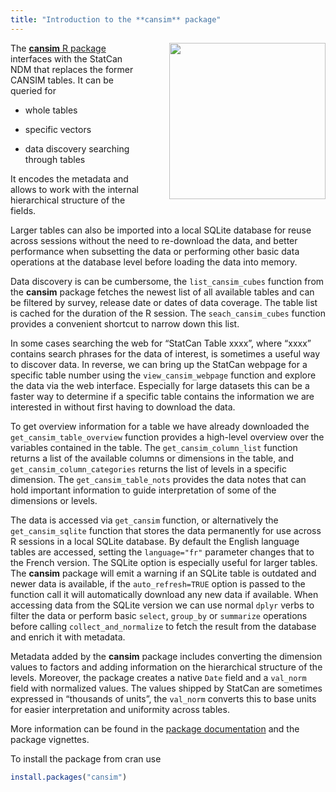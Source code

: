 ```yaml
---
title: "Introduction to the **cansim** package"
---
```


![](images/cansim-sticker.png){#cansim-logo style="float:right;margin-left:3em;" width="250"}

The [**cansim** R package](https://mountainmath.github.io/cansim/) interfaces with the StatCan NDM that replaces the former CANSIM tables. It can be queried for

-   whole tables

-   specific vectors

-   data discovery searching through tables

It encodes the metadata and allows to work with the internal hierarchical structure of the fields.

Larger tables can also be imported into a local SQLite database for reuse across sessions without the need to re-download the data, and better performance when subsetting the data or performing other basic data operations at the database level before loading the data into memory.

Data discovery is can be cumbersome, the `list_cansim_cubes` function from the **cansim** package fetches the newest list of all available tables and can be filtered by survey, release date or dates of data coverage. The table list is cached for the duration of the R session. The `seach_cansim_cubes` function provides a convenient shortcut to narrow down this list.

In some cases searching the web for "StatCan Table xxxx", where "xxxx" contains search phrases for the data of interest, is sometimes a useful way to discover data. In reverse, we can bring up the StatCan webpage for a specific table number using the `view_cansim_webpage` function and explore the data via the web interface. Especially for large datasets this can be a faster way to determine if a specific table contains the information we are interested in without first having to download the data.

To get overview information for a table we have already downloaded the `get_cansim_table_overview` function provides a high-level overview over the variables contained in the table. The `get_cansim_column_list` function returns a list of the available columns or dimensions in the table, and `get_cansim_column_categories` returns the list of levels in a specific dimension. The `get_cansim_table_nots` provides the data notes that can hold important information to guide interpretation of some of the dimensions or levels.

The data is accessed via `get_cansim` function, or alternatively the `get_cansim_sqlite` function that stores the data permanently for use across R sessions in a local SQLite database. By default the English language tables are accessed, setting the `language="fr"` parameter changes that to the French version. The SQLite option is especially useful for larger tables. The **cansim** package will emit a warning if an SQLite table is outdated and newer data is available, if the `auto_refresh=TRUE` option is passed to the function call it will automatically download any new data if available. When accessing data from the SQLite version we can use normal `dplyr` verbs to filter the data or perform basic `select`, `group_by` or `summarize` operations before calling `collect_and_normalize` to fetch the result from the database and enrich it with metadata.

Metadata added by the **cansim** package includes converting the dimension values to factors and adding information on the hierarchical structure of the levels. Moreover, the package creates a native `Date` field and a `val_norm` field with normalized values. The values shipped by StatCan are sometimes expressed in "thousands of units", the `val_norm` converts this to base units for easier interpretation and uniformity across tables.

More information can be found in the [package documentation](https://mountainmath.github.io/cansim/) and the package vignettes.

To install the package from cran use

```r
install.packages("cansim")
```
